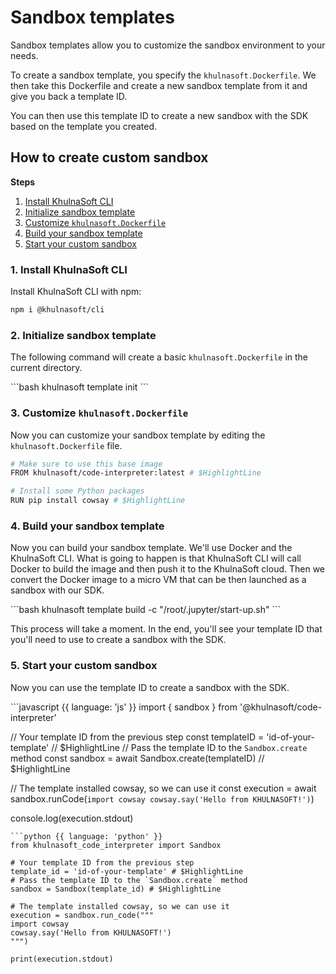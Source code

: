 # Sandbox templates

Sandbox templates allow you to customize the sandbox environment to your needs.

To create a sandbox template, you specify the `khulnasoft.Dockerfile`. We then take this Dockerfile and create a new sandbox template from it and give you back a template ID.

You can then use this template ID to create a new sandbox with the SDK based on the template you created.

## How to create custom sandbox

**Steps**
1. [Install KhulnaSoft CLI](#1-install-khulnasoft-cli)
1. [Initialize sandbox template](#2-initialize-sandbox-template)
1. [Customize `khulnasoft.Dockerfile`](#3-customize-khulnasoftdockerfile)
1. [Build your sandbox template](#4-build-your-sandbox-template)
1. [Start your custom sandbox](#5-start-your-custom-sandbox)


### 1. Install KhulnaSoft CLI
Install KhulnaSoft CLI with npm:
<CodeGroup isTerminalCommand>
```bash
npm i @khulnasoft/cli
```
</CodeGroup>

### 2. Initialize sandbox template
The following command will create a basic `khulnasoft.Dockerfile` in the current directory.

<CodeGroup isTerminalCommand>
```bash
khulnasoft template init
```
</CodeGroup>

### 3. Customize `khulnasoft.Dockerfile`
Now you can customize your sandbox template by editing the `khulnasoft.Dockerfile` file.
<CodeGroup title="khulnasoft.Dockerfile">
```bash
# Make sure to use this base image
FROM khulnasoft/code-interpreter:latest # $HighlightLine

# Install some Python packages
RUN pip install cowsay # $HighlightLine
```
</CodeGroup>

### 4. Build your sandbox template
Now you can build your sandbox template. We'll use Docker and the KhulnaSoft CLI.
What is going to happen is that KhulnaSoft CLI will call Docker to build the image and then push it to the KhulnaSoft cloud.
Then we convert the Docker image to a micro VM that can be then launched as a sandbox with our SDK.

<CodeGroup isTerminalCommand>
```bash
khulnasoft template build -c "/root/.jupyter/start-up.sh"
```
</CodeGroup>

This process will take a moment. In the end, you'll see your template ID that you'll need to use to create a sandbox with the SDK.

### 5. Start your custom sandbox
Now you can use the template ID to create a sandbox with the SDK.

<CodeGroup>
```javascript {{ language: 'js' }}
import { sandbox } from '@khulnasoft/code-interpreter'

// Your template ID from the previous step
const templateID = 'id-of-your-template' // $HighlightLine
// Pass the template ID to the `Sandbox.create` method
const sandbox = await Sandbox.create(templateID) // $HighlightLine

// The template installed cowsay, so we can use it
const execution = await sandbox.runCode(`
import cowsay
cowsay.say('Hello from KHULNASOFT!')
`)

console.log(execution.stdout)
```
```python {{ language: 'python' }}
from khulnasoft_code_interpreter import Sandbox

# Your template ID from the previous step
template_id = 'id-of-your-template' # $HighlightLine
# Pass the template ID to the `Sandbox.create` method
sandbox = Sandbox(template_id) # $HighlightLine

# The template installed cowsay, so we can use it
execution = sandbox.run_code("""
import cowsay
cowsay.say('Hello from KHULNASOFT!')
""")

print(execution.stdout)
```
</CodeGroup>
















